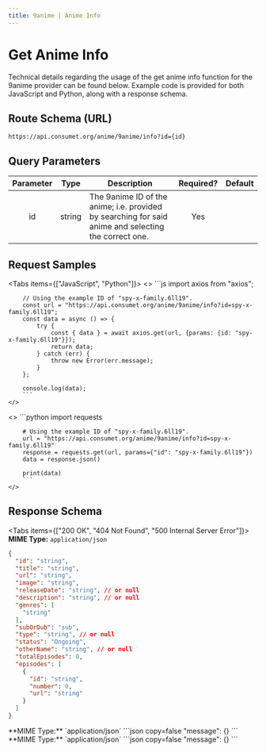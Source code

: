 ```yaml
---
title: 9anime | Anime Info
---
```



# Get Anime Info

Technical details regarding the usage of the get anime info function for the 9anime provider can be found below. Example code is provided for both JavaScript and Python, along with a response schema.

## Route Schema (URL)

```
https://api.consumet.org/anime/9anime/info?id={id}
```

## Query Parameters

| Parameter |  Type  | Description                                                                                          | Required? | Default |
| :-------: | :----: | ---------------------------------------------------------------------------------------------------- | :-------: | :-----: |
|    id     | string | The 9anime ID of the anime; i.e. provided by searching for said anime and selecting the correct one. |    Yes    |         |

## Request Samples

<Tabs items={["JavaScript", "Python"]}>
  <Tab>
    <>
        ```js
        import axios from "axios";

        // Using the example ID of "spy-x-family.6ll19".
        const url = "https://api.consumet.org/anime/9anime/info?id=spy-x-family.6ll19";
        const data = async () => {
            try {
                const { data } = await axios.get(url, {params: {id: "spy-x-family.6ll19"}});
                return data;
            } catch (err) {
                throw new Error(err.message);
            }
        };

        console.log(data);
        ```
    </>

  </Tab>
  <Tab>
    <>
        ```python
        import requests

        # Using the example ID of "spy-x-family.6ll19".
        url = "https://api.consumet.org/anime/9anime/info?id=spy-x-family.6ll19"
        response = requests.get(url, params={"id": "spy-x-family.6ll19"})
        data = response.json()

        print(data)
        ```
    </>

  </Tab>
</Tabs>

## Response Schema

<Tabs items={["200 OK", "404 Not Found", "500 Internal Server Error"]}>
  <Tab>
  **MIME Type:** `application/json`
  ```json copy=false
  {
    "id": "string",
    "title": "string",
    "url": "string",
    "image": "string",
    "releaseDate": "string", // or null
    "description": "string", // or null
    "genres": [
      "string"
    ],
    "subOrDub": "sub",
    "type": "string", // or null
    "status": "Ongoing",
    "otherName": "string", // or null
    "totalEpisodes": 0,
    "episodes": [
      {
        "id": "string",
        "number": 0,
        "url": "string"
      }
    ]
  }
  ```
  </Tab>
  <Tab>
  **MIME Type:** `application/json`
  ```json copy=false
  "message": {}
  ```
  </Tab>
  <Tab>
  **MIME Type:** `application/json`
  ```json copy=false
  "message": {}
  ```
  </Tab>
</Tabs>
